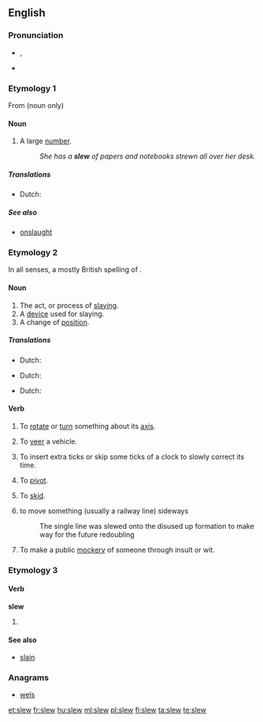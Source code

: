 ==English==

===Pronunciation===
* {{IPA|/sluː/}}, {{SAMPA|/slu:/}}
* {{rhymes|uː}}

===Etymology 1===
From {{etyl|ga}} {{term|slua||[[crowd]]}} (noun only)

====Noun====
{{en-noun}}

# {{US}} A large [[number]].
#: ''She has a '''slew''' of papers and notebooks strewn all over her desk.''
=====Translations=====
{{trans-top| A large [[number]].}}
* Dutch:{{t+|nl|een groot aantal}}
{{trans-bottom}}
=====See also=====
*[[onslaught]]

===Etymology 2===
In all senses, a mostly British spelling of {{term|slue}}.

====Noun====
{{en-noun}}

# The act, or process of [[slaying]].
# A [[device]] used for slaying.
# A change of [[position]].
=====Translations=====
{{trans-top| The act, or process of [[slaying]].}}
* Dutch:{{t+|nl|slachtpartij}}
{{trans-bottom}}
{{trans-top| A [[device]] used for slaying.}}
* Dutch:{{t+|nl|moordwapen}}
{{trans-bottom}}
{{trans-top| A change of [[position]].}}
* Dutch:{{t+|nl|ommekeer}}
{{trans-bottom}}

====Verb====
{{en-verb}}

# {{transitive|nautical}} To [[rotate]] or [[turn]] something about its [[axis]].
# {{transitive}} To [[veer]] a vehicle.
# {{transitive}} To insert extra ticks or skip some ticks of a clock to slowly correct its time.
# {{intransitive}} To [[pivot]].
# {{intransitive}} To [[skid]].
# {{transitive|rail transport}} to move something (usually a railway line) sideways
#: The single line was slewed onto the disused up formation to make way for the future redoubling 
# {{transitive|British|slang}} To make a public [[mockery]] of someone through insult or wit.

===Etymology 3===

====Verb====
'''slew'''

# {{simple past of|slay}}

====See also====
* [[slain]]

===Anagrams===
* [[wels#English|wels]]

[[et:slew]]
[[fr:slew]]
[[hu:slew]]
[[ml:slew]]
[[pl:slew]]
[[fi:slew]]
[[ta:slew]]
[[te:slew]]